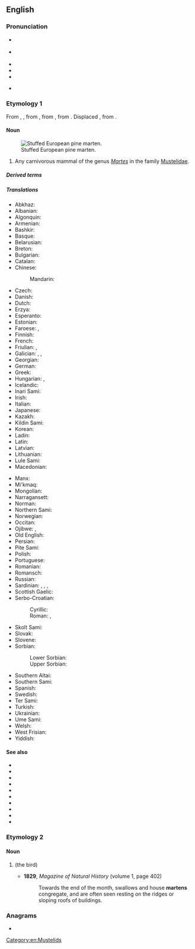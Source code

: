 {{also|Marten|Mårten}}
==English==
{{wikipedia}}
{{wikispecies|Martes}}

===Pronunciation===
* {{a|UK}} {{IPA|/ˈmɑː.tɪn/|/ˈmɑː.tən/|lang=en}}
* {{a|US}} {{IPA|/ˈmɑɹ.tən/|[ˈmɑɹ.ʔn̩]|lang=en}}
* {{audio|En-us-marten.ogg|Audio (US)|lang=en}}
* {{hyphenation|mar|ten|lang=en}}
* {{rhymes|ɑː(ɹ)tɪn|lang=en}}
* {{homophones|lang=en|martin|Martin}} {{qualifier|in some accents}}

===Etymology 1===
From {{inh|en|enm|martren}}, {{m|enm|martryn}}, from {{der|en|fro|martrine||marten fur}}, from {{der|en|odt|*marthrīn||of marten fur}}, from {{m|odt|*marthar||marten}}. Displaced {{noncog|ang|mearþ}}, from {{noncog|gem-pro|*marþuz}}.

====Noun====
{{en-noun}}
[[File:Martes martes-549-01 (UR1).jpg|thumb|Stuffed European pine marten.]]
# Any carnivorous mammal of the genus ''[[Martes]]'' in the family [[Mustelidae]].

=====Derived terms=====
{{der3|{{vern|American marten}}|beech marten|Japanese marten|{{vern|nilgiri marten}}|pine marten|stone marten|yellow-throated marten|lang=en}}

=====Translations=====
{{trans-top|mammal}}
* Abkhaz: {{t|ab|цыҕ|sc=Cyrl}}
* Albanian: {{t|sq|zardafi}}
* Algonquin: {{t|alq|wàbicèsè}}
* Armenian: {{t+|hy|կզաքիս}}
* Bashkir: {{t|ba|һыуһар}}
* Basque: {{t|eu|lepahori}}
* Belarusian: {{t|be|куні́ца|f}}
* Breton: {{t+|br|mart}}
* Bulgarian: {{t|bg|бя́лка|f}}
* Catalan: {{t+|ca|marta|f}}
* Chinese:
*: Mandarin: {{t+|cmn|貂|tr=diāo|sc=Hani}}
* Czech: {{t+|cs|kuna|f}}
* Danish: {{t|da|mår|c}}
* Dutch: {{t+|nl|marter|m}}
* Erzya: {{t|myv|чинеме}}
* Esperanto: {{t|eo|marteso}}
* Estonian: {{t|et|nugis}}
* Faroese: {{t|fo|márur}}, {{t|fo|mørður|m}}
* Finnish: {{t+|fi|näätä}}
* French: {{t+|fr|marte|f}}
* Friulian: {{t|fur|mardar}}, {{t|fur|martar}}
* Galician: {{t|gl|marta|f}}, {{t|gl|fuíña|f}}, {{t|gl|lagaria|f}}
* Georgian: {{t|ka|კვერნა|sc=Geor}}
* German: {{t+|de|Marder|m}}
* Greek: {{t|el|δενδροκούναβο}}
* Hungarian: {{t+|hu|nyuszt}}, {{t+|hu|nyest}}
* Icelandic: {{t+|is|mörður}}
* Inari Sami: {{t|smn|neeti}}
* Irish: {{t+|ga|cat crainn}}
* Italian: {{t+|it|martora|f}}
* Japanese: {{t+|ja|テン|tr=ten|sc=Jpan}}
* Kazakh: {{t|kk|сусар}}
* Kildin Sami: {{t|sjd|не̄дтҍ}}
* Korean: {{t+|ko|담비|tr=dam bi}}
* Ladin: {{t|lld|meder}}
* Latin: {{t|la|martes|f}}
* Latvian: {{t|lv|cauna|f}}
* Lithuanian: {{t+|lt|kiaunė|f}}
* Lule Sami: {{t|smj|niehte}}
* Macedonian: {{t|mk|куна|f}}
{{trans-mid}}
* Manx: {{t|gv|kayt billey|m}}
* Mi'kmaq: {{t|mic|apistanewj|an}}
* Mongolian: {{t+|mn|суусар}}
* Narragansett: {{t|xnt|wappenagh}}
* Norman: {{t|nrf|martre|f}} {{qualifier|Jersey}}
* Northern Sami: {{t|se|neahti}}
* Norwegian: {{t|no|mår}}
* Occitan: {{t+|oc|marta}}
* Ojibwe: {{t|oj|waabizheshi}}, {{t|oj|waabizheshiwag|p}}
* Old English: {{t|ang|mearþ|m}}
* Persian: {{t+|fa|سمور|tr=samur}}
* Pite Sami: {{t|sje|marrta}}
* Polish: {{t+|pl|kuna|f}}
* Portuguese: {{t+|pt|marta}}
* Romanian: {{t+|ro|jder}}
* Romansch: {{t|rom|fiergna}}
* Russian: {{t+|ru|куни́ца|f}}
* Sardinian: {{t|sc|schirri}}, {{t|sc|isbirru}}, {{t|sc|marta}}, {{t|sc|martzu}}
* Scottish Gaelic: {{t|gd|taghan}}
* Serbo-Croatian:
*: Cyrillic: {{t|sh|куна|f|sc=Cyrl}}
*: Roman: {{t+|sh|kuna|f}}, {{t|sh|cibetka|f}}
* Skolt Sami: {{t|sms|niẹʹtt}}
* Slovak: {{t+|sk|kuna|f}}
* Slovene: {{t+|sl|kuna|f}}
* Sorbian:
*: Lower Sorbian: {{t|dsb|kuna|f}}
*: Upper Sorbian: {{t|hsb|kuna|f}}
* Southern Altai: {{t|alt|суузар|tr=suuzar}}
* Southern Sami: {{t|sma|maarhte}}
* Spanish: {{t|es|marta|f}}
* Swedish: {{t+|sv|mård}}
* Ter Sami: {{t|sjt|niette}}
* Turkish: {{t+|tr|sansar}}
* Ukrainian: {{t|uk|куни́ця|f}}
* Ume Sami: {{t|sju|martta}}
* Welsh: {{t|cy|bele}}
* West Frisian: {{t|fy|marter}}
* Yiddish: {{t|yi|marder|m|tr=márder|alt=מאַרדער|sc=Hebr}}
{{trans-bottom}}

====See also====
* {{l|en|badger}}
* {{l|en|ermine}}
* {{l|en|ferret}}
* {{l|en|fisher}}
* {{l|en|mink}}
* {{l|en|otter}}
* {{l|en|sable}}
* {{l|en|stoat}}
* {{l|en|weasel}}
* {{l|en|wolverine}}

===Etymology 2===

====Noun====
{{en-noun}}

# {{archaic form of|martin|nodot=yes|lang=en}} (the bird)
#* '''1829''', ''Magazine of Natural History'' (volume 1, page 402)
#*: Towards the end of the month, swallows and house '''martens''' congregate, and are often seen resting on the ridges or sloping roofs of buildings.

===Anagrams===
* {{anagrams|en|a=aemnrt|Arment|rament}}

[[Category:en:Mustelids]]